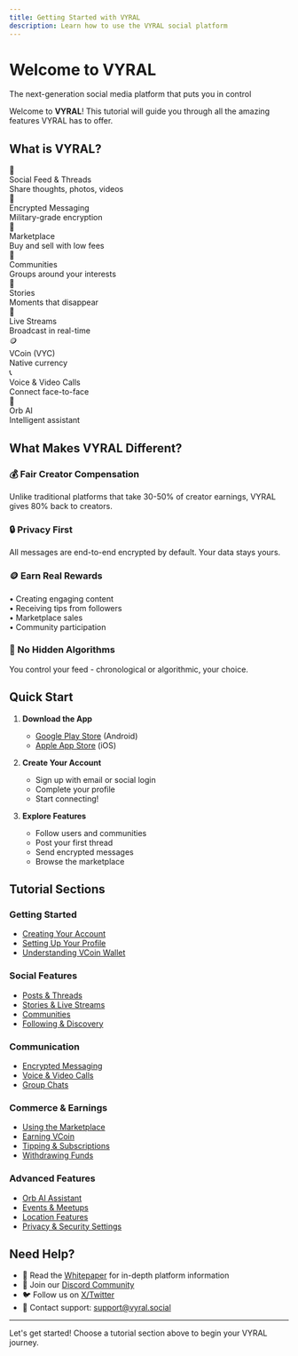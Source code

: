 ```yaml
---
title: Getting Started with VYRAL
description: Learn how to use the VYRAL social platform
---
```


<div className="relative overflow-hidden rounded-2xl bg-gradient-to-br from-purple-500/10 via-pink-500/5 to-background p-8 border border-purple-500/20 mb-8">
  <div className="relative z-10">
    <h1 className="text-4xl md:text-5xl font-bold mb-3">Welcome to VYRAL</h1>
    <p className="text-lg text-muted-foreground">The next-generation social media platform that puts you in control</p>
  </div>
  <div className="absolute top-0 right-0 w-64 h-64 bg-purple-500/5 rounded-full blur-3xl"></div>
</div>

Welcome to **VYRAL**! This tutorial will guide you through all the amazing features VYRAL has to offer.

## What is VYRAL?

<div className="grid grid-cols-1 md:grid-cols-2 lg:grid-cols-3 gap-3 my-6">
  <div className="flex items-center gap-3 p-4 rounded-lg border border-border bg-card hover:border-primary/50 transition-colors">
    <span className="text-3xl">🧵</span>
    <div>
      <div className="font-bold">Social Feed & Threads</div>
      <div className="text-xs text-muted-foreground">Share thoughts, photos, videos</div>
    </div>
  </div>
  <div className="flex items-center gap-3 p-4 rounded-lg border border-border bg-card hover:border-primary/50 transition-colors">
    <span className="text-3xl">💬</span>
    <div>
      <div className="font-bold">Encrypted Messaging</div>
      <div className="text-xs text-muted-foreground">Military-grade encryption</div>
    </div>
  </div>
  <div className="flex items-center gap-3 p-4 rounded-lg border border-border bg-card hover:border-primary/50 transition-colors">
    <span className="text-3xl">🛒</span>
    <div>
      <div className="font-bold">Marketplace</div>
      <div className="text-xs text-muted-foreground">Buy and sell with low fees</div>
    </div>
  </div>
  <div className="flex items-center gap-3 p-4 rounded-lg border border-border bg-card hover:border-primary/50 transition-colors">
    <span className="text-3xl">👥</span>
    <div>
      <div className="font-bold">Communities</div>
      <div className="text-xs text-muted-foreground">Groups around your interests</div>
    </div>
  </div>
  <div className="flex items-center gap-3 p-4 rounded-lg border border-border bg-card hover:border-primary/50 transition-colors">
    <span className="text-3xl">📸</span>
    <div>
      <div className="font-bold">Stories</div>
      <div className="text-xs text-muted-foreground">Moments that disappear</div>
    </div>
  </div>
  <div className="flex items-center gap-3 p-4 rounded-lg border border-border bg-card hover:border-primary/50 transition-colors">
    <span className="text-3xl">🎥</span>
    <div>
      <div className="font-bold">Live Streams</div>
      <div className="text-xs text-muted-foreground">Broadcast in real-time</div>
    </div>
  </div>
  <div className="flex items-center gap-3 p-4 rounded-lg border border-border bg-card hover:border-primary/50 transition-colors">
    <span className="text-3xl">🪙</span>
    <div>
      <div className="font-bold">VCoin (VYC)</div>
      <div className="text-xs text-muted-foreground">Native currency</div>
    </div>
  </div>
  <div className="flex items-center gap-3 p-4 rounded-lg border border-border bg-card hover:border-primary/50 transition-colors">
    <span className="text-3xl">📞</span>
    <div>
      <div className="font-bold">Voice & Video Calls</div>
      <div className="text-xs text-muted-foreground">Connect face-to-face</div>
    </div>
  </div>
  <div className="flex items-center gap-3 p-4 rounded-lg border border-border bg-card hover:border-primary/50 transition-colors">
    <span className="text-3xl">🤖</span>
    <div>
      <div className="font-bold">Orb AI</div>
      <div className="text-xs text-muted-foreground">Intelligent assistant</div>
    </div>
  </div>
</div>

## What Makes VYRAL Different?

<div className="grid grid-cols-1 md:grid-cols-2 gap-4 my-6">
  <div className="rounded-xl border border-emerald-500/30 bg-gradient-to-br from-emerald-500/10 to-emerald-500/5 p-6">
    <h3 className="text-xl font-bold mb-2 flex items-center gap-2">
      <span>💰</span>
      Fair Creator Compensation
    </h3>
    <p className="text-sm">Unlike traditional platforms that take 30-50% of creator earnings, VYRAL gives <span className="font-bold text-emerald-500">80% back to creators</span>.</p>
  </div>

  <div className="rounded-xl border border-blue-500/30 bg-gradient-to-br from-blue-500/10 to-blue-500/5 p-6">
    <h3 className="text-xl font-bold mb-2 flex items-center gap-2">
      <span>🔒</span>
      Privacy First
    </h3>
    <p className="text-sm">All messages are <span className="font-bold text-blue-500">end-to-end encrypted</span> by default. Your data stays yours.</p>
  </div>

  <div className="rounded-xl border border-purple-500/30 bg-gradient-to-br from-purple-500/10 to-purple-500/5 p-6">
    <h3 className="text-xl font-bold mb-2 flex items-center gap-2">
      <span>🪙</span>
      Earn Real Rewards
    </h3>
    <div className="text-sm space-y-1">
      <div className="flex items-center gap-2">
        <span className="text-purple-500">•</span>
        <span>Creating engaging content</span>
      </div>
      <div className="flex items-center gap-2">
        <span className="text-purple-500">•</span>
        <span>Receiving tips from followers</span>
      </div>
      <div className="flex items-center gap-2">
        <span className="text-purple-500">•</span>
        <span>Marketplace sales</span>
      </div>
      <div className="flex items-center gap-2">
        <span className="text-purple-500">•</span>
        <span>Community participation</span>
      </div>
    </div>
  </div>

  <div className="rounded-xl border border-orange-500/30 bg-gradient-to-br from-orange-500/10 to-orange-500/5 p-6">
    <h3 className="text-xl font-bold mb-2 flex items-center gap-2">
      <span>🚫</span>
      No Hidden Algorithms
    </h3>
    <p className="text-sm">You control your feed - <span className="font-bold text-orange-500">chronological or algorithmic</span>, your choice.</p>
  </div>
</div>

## Quick Start

1. **Download the App**
   - [Google Play Store](https://play.google.com/store) (Android)
   - [Apple App Store](https://apps.apple.com) (iOS)

2. **Create Your Account**
   - Sign up with email or social login
   - Complete your profile
   - Start connecting!

3. **Explore Features**
   - Follow users and communities
   - Post your first thread
   - Send encrypted messages
   - Browse the marketplace

## Tutorial Sections

### Getting Started
- [Creating Your Account](/docs/tutorial/getting-started/create-account)
- [Setting Up Your Profile](/docs/tutorial/getting-started/setup-profile)
- [Understanding VCoin Wallet](/docs/tutorial/getting-started/vcoin-wallet)

### Social Features
- [Posts & Threads](/docs/tutorial/social/posts-and-threads)
- [Stories & Live Streams](/docs/tutorial/social/stories-and-live)
- [Communities](/docs/tutorial/social/communities)
- [Following & Discovery](/docs/tutorial/social/following-discovery)

### Communication
- [Encrypted Messaging](/docs/tutorial/communication/messaging)
- [Voice & Video Calls](/docs/tutorial/communication/calls)
- [Group Chats](/docs/tutorial/communication/group-chats)

### Commerce & Earnings
- [Using the Marketplace](/docs/tutorial/commerce/marketplace)
- [Earning VCoin](/docs/tutorial/commerce/earning-vcoin)
- [Tipping & Subscriptions](/docs/tutorial/commerce/tips-subscriptions)
- [Withdrawing Funds](/docs/tutorial/commerce/withdrawing)

### Advanced Features
- [Orb AI Assistant](/docs/tutorial/advanced/orb-ai)
- [Events & Meetups](/docs/tutorial/advanced/events)
- [Location Features](/docs/tutorial/advanced/location)
- [Privacy & Security Settings](/docs/tutorial/advanced/privacy-security)

## Need Help?

- 📖 Read the [Whitepaper](/docs/whitepaper) for in-depth platform information
- 💬 Join our [Discord Community](https://discord.gg/vyral)
- 🐦 Follow us on [X/Twitter](https://x.com/vyral.social)
- 📧 Contact support: support@vyral.social

---

Let's get started! Choose a tutorial section above to begin your VYRAL journey.
